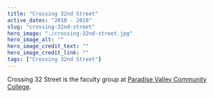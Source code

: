 ```yaml
---
title: "Crossing 32nd Street"
active_dates: "2010 - 2018"
slug: "crossing-32nd-street"
hero_image: "./crossing-32nd-street.jpg"
hero_image_alt: ""
hero_image_credit_text: ""
hero_image_credit_link: ""
tags: ["Crossing 32nd Street"]
---
```


Crossing 32 Street is the faculty group at [Paradise Valley Community College](https://www.paradisevalley.edu/).